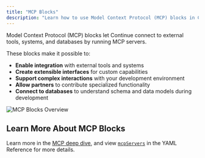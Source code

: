 ```yaml
---
title: "MCP Blocks"
description: "Learn how to use Model Context Protocol (MCP) blocks in Continue to integrate external tools, connect databases, and extend your development environment."
---
```


Model Context Protocol (MCP) blocks let Continue connect to external tools, systems, and databases by running MCP servers.  

These blocks make it possible to:

- **Enable integration** with external tools and systems
- **Create extensible interfaces** for custom capabilities
- **Support complex interactions** with your development environment
- **Allow partners** to contribute specialized functionality
- **Connect to databases** to understand schema and data models during development

![MCP Blocks Overview](/images/customization/images/mcp-blocks-overview-c9a104f9b586779c156f9cf34da197c2.png)

## Learn More About MCP Blocks

Learn more in the [MCP deep dive](/customize/deep-dives/mcp), and view [`mcpServers`](/reference#mcpservers) in the YAML Reference for more details.
